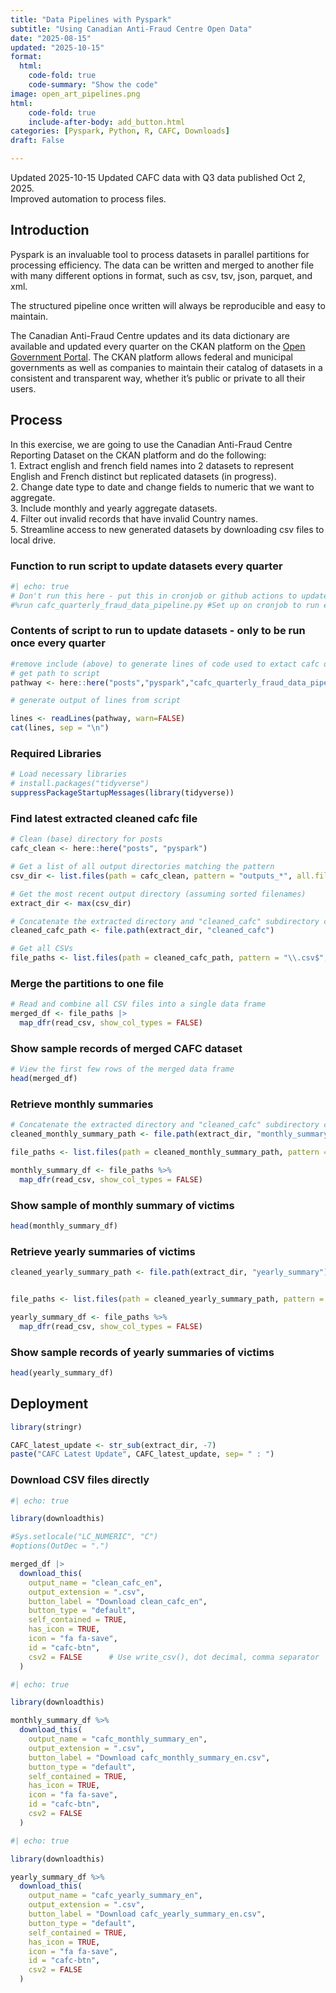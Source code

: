 ```yaml
---
title: "Data Pipelines with Pyspark"
subtitle: "Using Canadian Anti-Fraud Centre Open Data"
date: "2025-08-15"
updated: "2025-10-15"
format:
  html:
    code-fold: true
    code-summary: "Show the code"
image: open_art_pipelines.png
html:
    code-fold: true
    include-after-body: add_button.html
categories: [Pyspark, Python, R, CAFC, Downloads]
draft: False

---
```


::: {.callout-note}
Updated 2025-10-15 Updated CAFC data with Q3 data published Oct 2, 2025.  
Improved automation to process files.
:::

## Introduction 

Pyspark is an invaluable tool to process datasets in parallel partitions for processing efficiency. The data can be written and merged to another file with many different options in format, such as csv, tsv, json, parquet, and xml. 

The structured pipeline once written will always be reproducible and easy to maintain.

The Canadian Anti-Fraud Centre updates and its data dictionary are available and updated every quarter on the CKAN platform on the [Open Government Portal](https://open.canada.ca/data/en/dataset/6a09c998-cddb-4a22-beff-4dca67ab892f/resource/43c67af5-e598-4a9b-a484-fe1cb5d775b5). The CKAN platform allows federal and municipal governments as well as companies to maintain their catalog of datasets in a consistent and transparent way, whether it's public or private to all their users.

## Process

In this exercise, we are going to use the Canadian Anti-Fraud Centre Reporting Dataset on the CKAN platform and do the following:  
1. Extract english and french field names into 2 datasets to represent English and French distinct but replicated datasets (in progress).  
2. Change date type to date and change fields to numeric that we want to aggregate.  
3. Include monthly and yearly aggregate datasets.  
4. Filter out invalid records that have invalid Country names.  
5. Streamline access to new generated datasets by downloading csv files to local drive.


### Function to run script to update datasets every quarter

```python
#| echo: true
# Don't run this here - put this in cronjob or github actions to update cafc dataset every quarter
#%run cafc_quarterly_fraud_data_pipeline.py #Set up on cronjob to run each quarter
```

### Contents of script to run to update datasets - only to be run once every quarter

```r
#remove include (above) to generate lines of code used to extact cafc data
# get path to script
pathway <- here::here("posts","pyspark","cafc_quarterly_fraud_data_pipeline.py")

# generate output of lines from script

lines <- readLines(pathway, warn=FALSE)
cat(lines, sep = "\n")
```

### Required Libraries

```r
# Load necessary libraries
# install.packages("tidyverse")
suppressPackageStartupMessages(library(tidyverse))
```

### Find latest extracted cleaned cafc file

```r
# Clean (base) directory for posts
cafc_clean <- here::here("posts", "pyspark")

# Get a list of all output directories matching the pattern
csv_dir <- list.files(path = cafc_clean, pattern = "outputs_*", all.files = TRUE, full.names = TRUE)

# Get the most recent output directory (assuming sorted filenames)
extract_dir <- max(csv_dir)

# Concatenate the extracted directory and "cleaned_cafc" subdirectory correctly
cleaned_cafc_path <- file.path(extract_dir, "cleaned_cafc")

# Get all CSVs
file_paths <- list.files(path = cleaned_cafc_path, pattern = "\\.csv$", all.files = TRUE, full.names = TRUE)

```

### Merge the partitions to one file

```r
# Read and combine all CSV files into a single data frame
merged_df <- file_paths |>
  map_dfr(read_csv, show_col_types = FALSE)
```


### Show sample records of merged CAFC dataset
```r
# View the first few rows of the merged data frame
head(merged_df)
```

### Retrieve monthly summaries
```r

# Concatenate the extracted directory and "cleaned_cafc" subdirectory correctly
cleaned_monthly_summary_path <- file.path(extract_dir, "monthly_summary")

file_paths <- list.files(path = cleaned_monthly_summary_path, pattern = "\\.csv$", all.files = TRUE, full.names = TRUE)

monthly_summary_df <- file_paths %>%
  map_dfr(read_csv, show_col_types = FALSE)
```

### Show sample of monthly summary of victims
```r
head(monthly_summary_df)
```

### Retrieve yearly summaries of victims
```r
cleaned_yearly_summary_path <- file.path(extract_dir, "yearly_summary")


file_paths <- list.files(path = cleaned_yearly_summary_path, pattern = "\\.csv$", all.files = TRUE, full.names = TRUE)

yearly_summary_df <- file_paths %>%
  map_dfr(read_csv, show_col_types = FALSE)
```


### Show sample records of yearly summaries of victims
```r
head(yearly_summary_df)
```


## Deployment 

```r
library(stringr)

CAFC_latest_update <- str_sub(extract_dir, -7)
paste("CAFC Latest Update", CAFC_latest_update, sep= " : ")
```

### Download CSV files directly
```r
#| echo: true

library(downloadthis)

#Sys.setlocale("LC_NUMERIC", "C")
#options(OutDec = ".")

merged_df |>
  download_this(
    output_name = "clean_cafc_en",
    output_extension = ".csv",
    button_label = "Download clean_cafc_en",
    button_type = "default",
    self_contained = TRUE,
    has_icon = TRUE,
    icon = "fa fa-save",
    id = "cafc-btn",
    csv2 = FALSE      # Use write_csv(), dot decimal, comma separator
  )

```


```r
#| echo: true

library(downloadthis)

monthly_summary_df %>%
  download_this(
    output_name = "cafc_monthly_summary_en",
    output_extension = ".csv",
    button_label = "Download cafc_monthly_summary_en.csv",
    button_type = "default",
    self_contained = TRUE,
    has_icon = TRUE,
    icon = "fa fa-save",
    id = "cafc-btn",
    csv2 = FALSE 
  )
```


```r
#| echo: true

library(downloadthis)

yearly_summary_df %>%
  download_this(
    output_name = "cafc_yearly_summary_en",
    output_extension = ".csv",
    button_label = "Download cafc_yearly_summary_en.csv",
    button_type = "default",
    self_contained = TRUE,
    has_icon = TRUE,
    icon = "fa fa-save",
    id = "cafc-btn",
    csv2 = FALSE 
  )
```